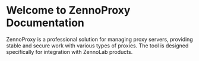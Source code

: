 # Welcome to ZennoProxy Documentation

ZennoProxy is a professional solution for managing proxy servers, providing stable and secure work with various types of proxies. The tool is designed specifically for integration with ZennoLab products.